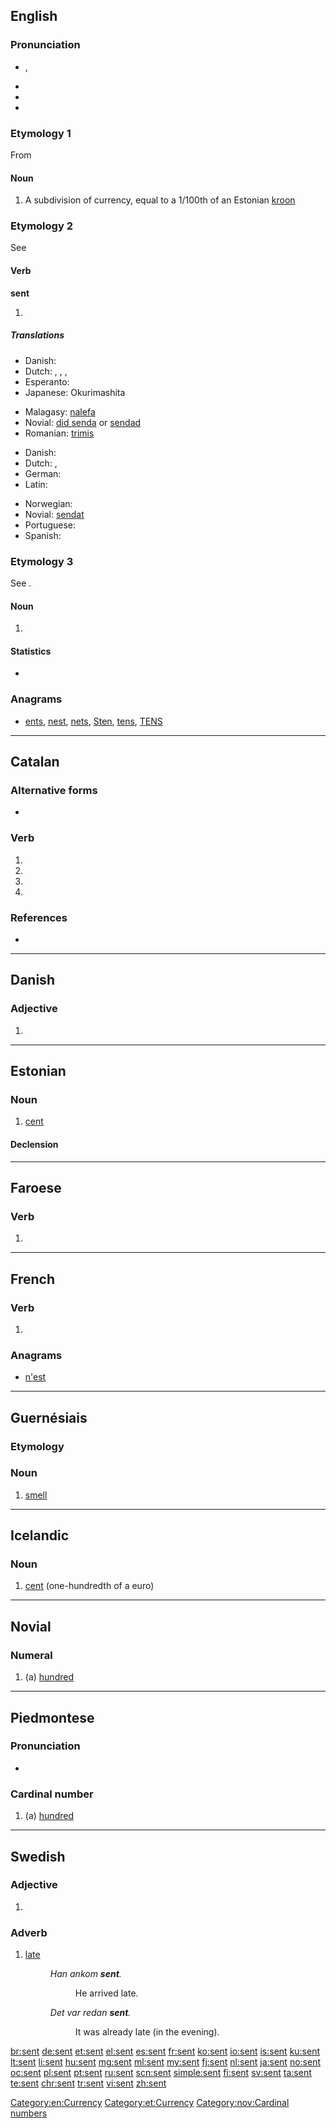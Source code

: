 ==English==

===Pronunciation===
* {{enPR|sĕnt}}, {{IPA|/sɛn̩t/}}
* {{audio|en-us-sent.ogg|Audio (US)}}
* {{rhymes|ɛnt}}
* {{homophones|lang=en|cent|scent}}

===Etymology 1===
From {{etyl|et|en}}

====Noun====
{{en-noun|senti}}

# A subdivision of currency, equal to a 1/100th of an Estonian [[kroon]]

===Etymology 2===
See {{term|send}}

====Verb====
'''sent'''

# {{en-past of|send}}

=====Translations=====
{{trans-top|simple past of "to send"}}
* Danish: {{t|da|sendte}}
* Dutch: {{t+|nl|zond|s}}, {{t+|nl|zonden|p}}, {{t+|nl|verzond|s}}, {{t+|nl|verzonden|p}}
* Esperanto: {{t|eo|sendis}}
* Japanese: Okurimashita
{{trans-mid}}
* Malagasy: [[:mg:alefa|nalefa]]
* Novial: [[did senda]] or [[sendad]]
* Romanian: [[trimis]]
{{trans-bottom}}

{{trans-top|past participle of "to send"}}
* Danish: {{t|da|sendt}}
* Dutch: {{t+|nl|verzonden}}, {{t+|nl|gezonden}}
* German: {{t+|de|gesendet}}
* Latin: {{t|la|missus}}
{{trans-mid}}
* Norwegian: {{t|no|sendt}}
* Novial: [[sendat]]
* Portuguese: {{t+|pt|enviado}}
* Spanish: {{t+|es|enviado}}
{{trans-bottom}}

===Etymology 3===
See {{l/en|scent}}.

====Noun====
{{en-noun}}

# {{obsolete form of|scent}}

====Statistics====
* {{rank|themselves|half|certain|269|sent|keep|myself|morning}}

===Anagrams===
* [[ents#English|ents]], [[nest#English|nest]], [[nets#English|nets]], [[Sten#English|Sten]], [[tens#English|tens]], [[TENS#English|TENS]]

[[Category:en:Currency]]

----

==Catalan==

===Alternative forms===
* {{l|ca|essent}}

===Verb===
{{head|ca|verb form}}

# {{form of|present participle|ésser|lang=ca}}
# {{form of|present participle|ser|lang=ca}}
# {{ca-verb form of|p=3|n=sg|t=pres|m=ind|sentir}}
# {{ca-verb form of|p=2|n=sg|m=impr|sentir}}

===References===
* {{R:IEC4}}

----

==Danish==

===Adjective===
{{head|da|adjective form}}

# {{form of|neuter|sen|lang=da}}

----

==Estonian==

===Noun===
{{et-noun|sendi|senti}}

# [[cent]]

====Declension====
{{rfinfl|et|noun}}

[[Category:et:Currency]]

----

==Faroese==

===Verb===
{{head|fo|verb form}}

# {{form of|past participle|senda|lang=fo}}

----

==French==

===Verb===
{{head|fr|verb form}}

# {{form of|third-person singular indicative present|sentir|lang=fr}}

===Anagrams===
* [[n'est|n'est]]

----

==Guernésiais==

===Etymology===
{{rfe|lang=roa-grn}}

===Noun===
{{roa-grn-noun|m}}

# [[smell]]

----

==Icelandic==

===Noun===
{{is-noun|n}}

# [[cent]] (one-hundredth of a euro)

{{tbot entry|Icelandic|cent|2009|December|is}}

----

==Novial==

===Numeral===
{{head|nov|numeral}}

# (a) [[hundred]]
[[Category:nov:Cardinal numbers]]

----

==Piedmontese==

===Pronunciation===
* {{IPA|[sɛnt]|lang=pms}}

===Cardinal number===
{{head|pms|cardinal number}}

# (a) [[hundred]]

----

==Swedish==

===Adjective===
{{head|sv|adjective form}}

# {{sv-adj-form-abs-indef-n|sen}}

===Adverb===
{{sv-adv|senare|senast}}

# [[late]]
#: ''Han ankom '''sent'''.''
#:: He arrived late.
#: ''Det var redan '''sent'''.''
#:: It was already late (in the evening).

[[br:sent]]
[[de:sent]]
[[et:sent]]
[[el:sent]]
[[es:sent]]
[[fr:sent]]
[[ko:sent]]
[[io:sent]]
[[is:sent]]
[[ku:sent]]
[[lt:sent]]
[[li:sent]]
[[hu:sent]]
[[mg:sent]]
[[ml:sent]]
[[my:sent]]
[[fj:sent]]
[[nl:sent]]
[[ja:sent]]
[[no:sent]]
[[oc:sent]]
[[pl:sent]]
[[pt:sent]]
[[ru:sent]]
[[scn:sent]]
[[simple:sent]]
[[fi:sent]]
[[sv:sent]]
[[ta:sent]]
[[te:sent]]
[[chr:sent]]
[[tr:sent]]
[[vi:sent]]
[[zh:sent]]